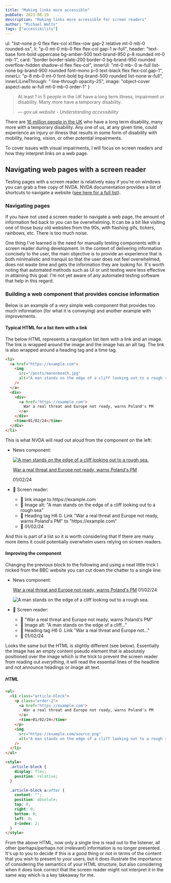 ```yaml
---
title: "Making links more accessible"
pubDate: 2023-08-19
description: "Making links more accessible for screen readers"
author: "Michael Watts"
tags: ["accessibility"]
---
```


  ul: "list-none p-0 flex flex-col xl:flex-row gap-2 relative mt-0 mb-0 rounded-xs",
  li: "p-0 mt-0 mb-0 flex flex-col gap-1 w-full",
  header: "text-base font-bold uppercase bg-amber-500 text-brand-950 p-8 rounded mt-0 mb-1",
  card: "border border-slate-200 border-0 bg-brand-950 rounded overflow-hidden shadow-xl flex flex-col",
  innerUl: "mt-0 mb- 0 w-full list-none bg-brand-900 rounded font-mono p-0 text-black flex flex-col gap-1",
  innerLi: "p-8 mb-0 mt-0 font-bold bg-brand-500 rounded list-none w-full",
  innerLiLineThrough: " line-through opacity-25",
  image: "object-cover aspect-auto w-full mt-0 mb-0 order-1"
}


> At least 1 in 5 people in the UK have a long term illness, impairment or disability. Many more have a temporary disability.
>
> &mdash; <cite>gov.uk website - Understanding accessibility</cite>

There are [16 million people in the UK](https://www.scope.org.uk/media/disability-facts-figures/) who have a long term disability,
many more with a temporary disability. Any one of us, at any given time, could experience an injury or illness that results in some form of disability
with mobility, hearing, vision, or other potential impairments.

To cover issues with visual impairments, I will focus on screen readers and how they interpret links on a web page.

## Navigating web pages with a screen reader

Testing pages with a screen reader is relatively easy if you're on windows you can grab a free copy of NVDA.
NVDA documentation provides a list of shortcuts to navigate a website ([see here for a full list](https://webaim.org/resources/shortcuts/nvda)).

### Navigating pages

If you have not used a screen reader to navigate a web page, the amount of information fed back to you can be overwhelming. It can be a bit like visiting one of those busy old websites from the 90s, with flashing gifs, tickers, rainbows, etc. There is too much noise.

One thing I've learned is the need for manually testing components with a screen reader during development. In the context of delivering information concisely to the user, the main objective is to provide an experience that is both minimalistic and tranquil so that the user does not feel overwhelmed, does not waste time and gets the information they are looking for. It's worth noting that automated methods such as UI or unit testing were less effective in attaining this goal. I'm not yet aware of any automated testing software that help in this regard.

### Building a web component that provides concise information

Below is an example of a very simple web component that provides too much information (for what it is conveying) and another example with improvements.

#### Typical HTML for a list item with a link

The below HTML represents a navigation list item with a link and an image. The link is wrapped around the image and the image has an alt tag. The link is also wrapped around a heading tag and a time tag.

```html {1,3-4} /War a real/#a /A man stands/#b /01/02/24/#c
<li>
  <a href="https://example.com">
    <img
      src="/posts/manonbeach.jpg"
      alt="A man stands on the edge of a cliff looking out to a rough sea."
    />
  </a>
  <div>
    <div>
      <a href="https://example.com">
        War a real threat and Europe not ready, warns Poland's PM
      </a>
    </div>
    <time>01/02/24</time>
  </div>
</li>
```

This is what NVDA will read out aloud from the component on the left:

<ul class={exampleCss.ul}>
  <li class={exampleCss.li}>
    <p class={exampleCss.header}>News component:</p>
    <div class={exampleCss.card}>
      <a href="https://example.com">
        <img
          src="/posts/manonbeach.jpg"
          alt="A man stands on the edge of a cliff looking out to a rough sea."
          class={exampleCss.image}
        />
      </a>
      <div class="flex justify-between items-baseline p-8">
        <p class="mb-0 mt-0">
          <a href="https://example.com" class="leading-3 text-base font-bold">War a real threat and Europe not ready, warns Poland's PM</a>
        </p>
        <time class="text-sm">01/02/24</time>
      </div>
    </div>
  </li>
  <li class={exampleCss.li}>
    <p class={exampleCss.header}>🤖 Screen reader:</p>
    <ul class={exampleCss.innerUl}>
      <li class={exampleCss.innerLi}>💬 link image to https://example.com</li>
      <li class={exampleCss.innerLi}>💬 Image alt: "A man stands on the edge of a cliff looking out to a rough sea"</li>
      <li class={exampleCss.innerLi}>💬 Heading tag H6 0. Link "War a real threat and Europe not ready, warns Poland's PM" to "https://example.com"</li>
      <li class={exampleCss.innerLi}>💬 01/02/24</li>
    </ul>
  </li>
</ul>

And this is part of a list so it is worth considering that if there are many more items it could potentially overwhelm users relying on screen readers.

#### Improving the component

Changing the previous block to the following and using a neat little trick I nicked from the BBC website you can cut down the chatter to a single line:

<ul class={exampleCss.ul}>
  <li class={exampleCss.li}>
    <p class={exampleCss.header}>News component:</p>
    <div  class={exampleCss.card}>
      <p class="order-2 flex justify-between items-baseline p-8 mt-0 mb-0">
        <a href="https://example.com" class="text-lg leading-relaxed font-bold after::content-[''] after:absolute after:top-0 after:left-0 after:right-0 after:bottom-0 after:z-99">War a real threat and Europe not ready, warns Poland's PM</a>
        <time class="text-sm">01/02/24</time>
      </p>
      <img
        src="/posts/manonbeach.jpg"
        alt="A man stands on the edge of a cliff looking out to a rough sea."
        class={exampleCss.image}
      />
    </div>
  </li>
  <li class={exampleCss.li}>
    <p class={exampleCss.header}>🤖 Screen reader:</p>
    <ul class={exampleCss.innerUl}>
      <li class={exampleCss.innerLi}>💬 "War a real threat and Europe not ready, warns Poland's PM"</li>
      <li class={exampleCss.innerLi + exampleCss.innerLiLineThrough}>💬 Image alt: "A man stands on the edge of a cliff..."</li>
      <li class={exampleCss.innerLi + exampleCss.innerLiLineThrough}>💬 Heading tag H6 0. Link "War a real threat and Europe not..."</li>
      <li class={exampleCss.innerLi + exampleCss.innerLiLineThrough}>💬 01/02/24</li>
    </ul>
  </li>
</ul>

Looks the same but the HTML is slightly different (see below). Essentially the image has an empty content pseudo element that is absolutely positioned
over the image which is the trick to prevent the screen reader from reading out _everything_, it will read the essential lines of the headline and not announce headings or image alt text.

##### HTML

```html
<ul>
  <li class="article-block">
    <p class="order-2">
      <a href="https://example.com">
        War a real threat and Europe not ready, warns Poland's PM
      </a>
      <time>01/02/24</time>
    </p>
    <img
      src="https://example.com/source.png"
      alt="A man stands on the edge of a cliff looking out to a rough sea"
    />
  </li>
</ul>

<style>
  .article-block {
    display: flex;
    position: relative;
  }

  .article-block a:after {
    content: "";
    position: absolute;
    top: 0;
    right: 0;
    bottom: 0;
    left: 0;
    z-index: 2;
  }
</style>
```

From the above HTML, now only a single line is read out to the listener, all other (perhaps/perhaps not irrelevant) information is no longer presented.
It's up to you to decide if this is a good thing or not in terms of the content that you wish to present to your users, but it does illustrate the importance of
considering the semantics of your HTML structure, but also considering when it does look correct that the screen reader might not interpret it in the same way which is a key takeaway for me.
